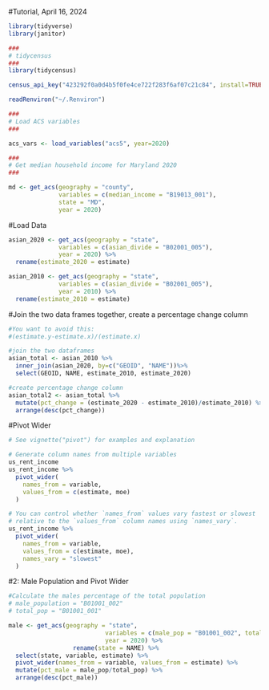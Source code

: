 #Tutorial, April 16, 2024


```r
library(tidyverse)
library(janitor)

###
# tidycensus
###
library(tidycensus)

```


```r
census_api_key("423292f0a0d4b5f0fe4ce722f283f6af07c21c84", install=TRUE, overwrite=TRUE)

readRenviron("~/.Renviron")
```

```r

###
# Load ACS variables
###

acs_vars <- load_variables("acs5", year=2020)

###
# Get median household income for Maryland 2020
###

md <- get_acs(geography = "county",
              variables = c(median_income = "B19013_001"),
              state = "MD",
              year = 2020) 


```

#Load Data
```r

asian_2020 <- get_acs(geography = "state",
              variables = c(asian_divide = "B02001_005"),
              year = 2020) %>% 
  rename(estimate_2020 = estimate)

asian_2010 <- get_acs(geography = "state",
              variables = c(asian_divide = "B02001_005"),
              year = 2010) %>% 
  rename(estimate_2010 = estimate)

```


#Join the two data frames together, create a percentage change column
```r
#You want to avoid this:
#(estimate.y-estimate.x)/(estimate.x)

#join the two dataframes
asian_total <- asian_2010 %>%
  inner_join(asian_2020, by=c("GEOID", "NAME"))%>%
  select(GEOID, NAME, estimate_2010, estimate_2020)

#create percentage change column
asian_total2 <- asian_total %>%
  mutate(pct_change = (estimate_2020 - estimate_2010)/estimate_2010) %>%
  arrange(desc(pct_change))

```

#Pivot Wider
```r

# See vignette("pivot") for examples and explanation

# Generate column names from multiple variables
us_rent_income
us_rent_income %>%
  pivot_wider(
    names_from = variable,
    values_from = c(estimate, moe)
  )

# You can control whether `names_from` values vary fastest or slowest
# relative to the `values_from` column names using `names_vary`.
us_rent_income %>%
  pivot_wider(
    names_from = variable,
    values_from = c(estimate, moe),
    names_vary = "slowest"
  )


```


#2: Male Population and Pivot Wider

```r
#Calculate the males percentage of the total population
# male_population = "B01001_002"
# total_pop = "B01001_001"

male <- get_acs(geography = "state",
                           variables = c(male_pop = "B01001_002", total_pop = "B01001_001"),
                           year = 2020) %>% 
                  rename(state = NAME) %>% 
  select(state, variable, estimate) %>% 
  pivot_wider(names_from = variable, values_from = estimate) %>% 
  mutate(pct_male = male_pop/total_pop) %>% 
  arrange(desc(pct_male))



```


